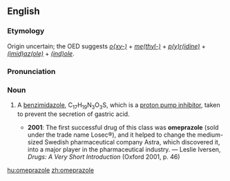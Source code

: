 ==English==
===Etymology===
Origin uncertain; the OED suggests ''[[oxy-|o{xy-)]]'' + ''[[methyl-|me(thyl-)]]'' + ''[[pyridine|p(y)r(idine)]]'' + ''[[imidazole|(imid)az(ole)]]'' + ''[[indole|(ind)ole]]''.

===Pronunciation===
{{IPA|/əʊˈmɛpɹəzəʊl/}}

===Noun===
{{en-noun|-}}

# {{pharmacology}} A [[benzimidazole]], C<sub>17</sub>H<sub>19</sub>N<sub>3</sub>O<sub>3</sub>S, which is a [[proton pump inhibitor]], taken to prevent the secretion of gastric acid.
#*'''2001''': The first successful drug of this class was '''omeprazole''' (sold under the trade name Losec®), and it helped to change the medium-sized Swedish pharmaceutical company Astra, which discovered it, into a major player in the pharmaceutical industry. — Leslie Iversen, ''Drugs: A Very Short Introduction'' (Oxford 2001, p. 46)

[[hu:omeprazole]]
[[zh:omeprazole]]